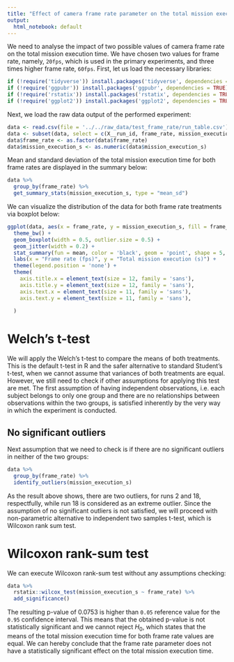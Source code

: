 ```yaml
---
title: "Effect of camera frame rate parameter on the total mission execution time"
output:
  html_notebook: default
---
```


We need to analyse the impact of two possible values of camera frame rate on the total mission execution time. We have chosen two values for frame rate, namely, `20fps`, which is used in the primary experiments, and three times higher frame rate, `60fps`. First, let us load the necessary libraries:
```r
if (!require('tidyverse')) install.packages('tidyverse', dependencies = TRUE); library('tidyverse')
if (!require('ggpubr')) install.packages('ggpubr', dependencies = TRUE); library('ggpubr')
if (!require('rstatix')) install.packages('rstatix', dependencies = TRUE); library('rstatix')
if (!require('ggplot2')) install.packages('ggplot2', dependencies = TRUE); library('ggplot2')
```

Next, we load the raw data output of the performed experiment:
```r
data <- read.csv(file = '../../raw_data/test_frame_rate/run_table.csv')
data <- subset(data, select = c(X__run_id, frame_rate, mission_execution_s))
data$frame_rate <- as.factor(data$frame_rate)
data$mission_execution_s <- as.numeric(data$mission_execution_s)
```

Mean and standard deviation of the total mission execution time for both frame rates are displayed in the summary below:
```r
data %>%
  group_by(frame_rate) %>%
  get_summary_stats(mission_execution_s, type = "mean_sd")
```

We can visualize the distribution of the data for both frame rate treatments via boxplot below:
```r
ggplot(data, aes(x = frame_rate, y = mission_execution_s, fill = frame_rate)) +
  theme_bw() + 
  geom_boxplot(width = 0.5, outlier.size = 0.5) + 
  geom_jitter(width = 0.2) +
  stat_summary(fun = mean, color = 'black', geom = 'point', shape = 5, size = 1.5) +
  labs(x = "Frame rate (fps)", y = "Total mission execution (s)") +
  theme(legend.position = 'none') +
  theme(
    axis.title.x = element_text(size = 12, family = 'sans'),
    axis.title.y = element_text(size = 12, family = 'sans'),
    axis.text.x = element_text(size = 11, family = 'sans'),
    axis.text.y = element_text(size = 11, family = 'sans'),
    
  )
```

# Welch's t-test

We will apply the Welch's t-test to compare the means of both treatments. This is the default t-test in R and the safer alternative to standard Student's t-test, when we cannot assume that variances of both treatments are equal. However, we still need to check if other assumptions for applying this test are met. The first assumption of having independent observations, i.e. each subject belongs to only one group and there are no relationships between observations within the two groups, is satisfied inherently by the very way in which the experiment is conducted.

## No significant outliers

Next assumption that we need to check is if there are no significant outliers in neither of the two groups:
```r
data %>% 
  group_by(frame_rate) %>%
  identify_outliers(mission_execution_s)
```

As the result above shows, there are two outliers, for runs 2 and 18, respectfully, while run 18 is considered as an extreme outlier. Since the assumption of no significant outliers is not satisfied, we will proceed with non-parametric alternative to independent two samples t-test, which is Wilcoxon rank sum test.

# Wilcoxon rank-sum test

We can execute Wilcoxon rank-sum test without any assumptions checking:

```r
data %>%
  rstatix::wilcox_test(mission_execution_s ~ frame_rate) %>%
  add_significance()
```
The resulting p-value of $0.0753$ is higher than `0.05` reference value for the `0.95` confidence interval. This means that the obtained p-value is not statistically significant and we cannot reject $H_0$, which states that the means of the total mission execution time for both frame rate values are equal. We can hereby conclude that the frame rate parameter does not have a statistically significant effect on the total mission execution time.
